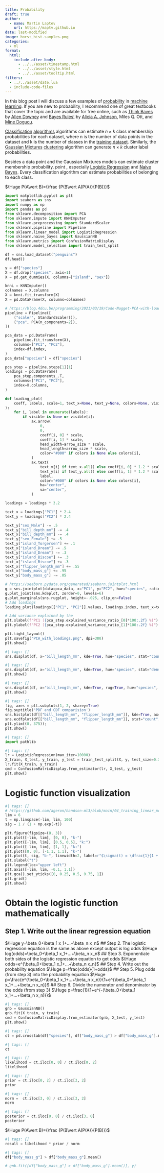 ```yaml
---
title: Probability
draft: true
author:
  - name: Martin Laptev
    url: https://maptv.github.io
date: last-modified
image: horst_hist-samples.png
categories:
  - ml
format:
  html:
    include-after-body:
      - ../../asset/timestamp.html
      - ../../asset/style.html
      - ../../asset/tooltip.html
filters:
  - ../../asset/date.lua
  - include-code-files
---
```


In this blog post I will discuss a few examples of [probability](https://en.wikipedia.org/wiki/Probability#:~:text=Probability%20is%20the%20branch%20of,event%20and%201%20indicates%20certainty.) in [machine learning](https://en.wikipedia.org/wiki/Machine_learning#:~:text=Machine%20learning%20(ML)%20is%20a%20field%20of%20study%20in%20artificial%20intelligence%20concerned%20with%20the%20development%20and%20study%20of%20statistical%20algorithms%20that%20can%20effectively%20generalize%20and%20thus%20perform%20tasks%20without%20explicit%20instructions.). If you are new to probability, I recommend one of great textbooks that cover the topic and are available for free online, such as [Think Bayes](https://allendowney.github.io/ThinkBayes2) by [Allen Downey](https://www.allendowney.com) and [Bayes Rules!](https://www.bayesrulesbook.com) by [Alicia A. Johnson](https://ajohns24.github.io), Miles Q. Ott, and [Mine Dogucu](https://www.minedogucu.com).

[Classification](https://en.wikipedia.org/wiki/Statistical_classification) [algorithms](https://en.wikipedia.org/wiki/Algorithm) algorithms can estimate $n \times k$ class membership probabilities for each dataset, where n is the number of data points in the dataset and k is the number of classes in the [training dataset](https://en.wikipedia.org/wiki/Training,_validation,_and_test_data_sets#:~:text=training%20data%20set%2C%5B3%5D%20which%20is%20a%20set%20of%20examples%20used%20to%20fit%20the%20parameters%20(e.g.%20weights%20of%20connections%20between%20neurons%20in%20artificial%20neural%20networks)%20of%20the%20model.). Similarly, the [Gaussian Mixtures](https://scikit-learn.org/stable/modules/mixture.html) [clustering](https://scikit-learn.org/stable/modules/clustering.html) algorithm can generate $n \times k$ cluster label probabilities.

Besides  a data point and the Gaussian Mixtures models can estimate cluster membership probability. point , especially [Logistic Regression](https://en.wikipedia.org/wiki/Logistic_regression) and [Naive Bayes](https://en.wikipedia.org/wiki/Naive_Bayes_classifier). Every classification algorithm can estimate probabilities of belonging to each class.

$\Huge P(A\vert B)={\frac {P(B\vert A)P(A)}{P(B)}}$

```python
import matplotlib.pyplot as plt
import seaborn as sns
import numpy as np
import pandas as pd
from sklearn.decomposition import PCA
from sklearn.impute import KNNImputer
from sklearn.preprocessing import StandardScaler
from sklearn.pipeline import Pipeline
from sklearn.linear_model import LogisticRegression
from sklearn.naive_bayes import GaussianNB
from sklearn.metrics import ConfusionMatrixDisplay
from sklearn.model_selection import train_test_split
```

```python
df = sns.load_dataset("penguins")
df.head()
```

```python
y = df["species"]
X = df.drop("species", axis=1)
X = pd.get_dummies(X, columns=["island", "sex"])
```

```python
knni = KNNImputer()
colnames = X.columns
X = knni.fit_transform(X)
X = pd.DataFrame(X, columns=colnames)
```



```python
# https://blog.4dcu.be/programming/2021/03/19/Code-Nugget-PCA-with-loadings.html
pipeline = Pipeline([
    ("scaler", StandardScaler()),
    ("pca", PCA(n_components=2)),
])

pca_data = pd.DataFrame(
    pipeline.fit_transform(X),
    columns=["PC1", "PC2"],
    index=df.index,
)
pca_data["species"] = df["species"]

pca_step = pipeline.steps[1][1]
loadings = pd.DataFrame(
    pca_step.components_.T,
    columns=["PC1", "PC2"],
    index=X.columns,
)

def loading_plot(
    coeff, labels, scale=1, text_x=None, text_y=None, colors=None, visible=None, ax=plt, arrow_size=0.5
):
    for i, label in enumerate(labels):
        if visible is None or visible[i]:
            ax.arrow(
                0,
                0,
                coeff[i, 0] * scale,
                coeff[i, 1] * scale,
                head_width=arrow_size * scale,
                head_length=arrow_size * scale,
                color="#000" if colors is None else colors[i],
            )
            ax.text(
                text_x[i] if text_x.all() else coeff[i, 0] * 1.2 * scale,
                text_y[i] if text_y.all() else coeff[i, 1] * 1.2 * scale,
                label,
                color="#000" if colors is None else colors[i],
                ha="center",
                va="center",
            )

loadings = loadings * 3.2

text_x = loadings["PC1"] * 2.4
text_y = loadings["PC2"] * 2.4

text_y["sex_Male"] -= .5
text_y["bill_depth_mm"] -= .4
text_x["bill_depth_mm"] -= .4
text_y["sex_Female"] += .5
text_y["island_Torgersen"] += .1
text_x["island_Dream"] -= .5
text_y["island_Dream"] -= .3
text_y["island_Biscoe"] += .3
text_x["island_Biscoe"] += .3
text_x["flipper_length_mm"] += .55
text_x["body_mass_g"] += .95
text_y["body_mass_g"] -= .05

# https://seaborn.pydata.org/generated/seaborn.jointplot.html
g = sns.jointplot(data=pca_data, x="PC1", y="PC2", hue="species", ratio=4, marginal_ticks=True, height=8)
g.plot_joint(sns.kdeplot, zorder=0, levels=6)
g.plot_marginals(sns.rugplot, height=-.025, clip_on=False)
# Add loadings
loading_plot(loadings[["PC1", "PC2"]].values, loadings.index, text_x=text_x, text_y=text_y, scale=2, arrow_size=0.02)

# Add variance explained by the
plt.xlabel(f"PC1 ({pca_step.explained_variance_ratio_[0]*100:.2f} %)")
plt.ylabel(f"PC2 ({pca_step.explained_variance_ratio_[1]*100:.2f} %)")

plt.tight_layout()
plt.savefig("PCA_with_loadings.png", dpi=300)
plt.show()
```

```python
#| tags: []
sns.displot(df, x="bill_length_mm", kde=True, hue="species", stat="count");
```

```python
#| tags: []
sns.displot(df, x="bill_length_mm", kde=True, hue="species", stat="density");
plt.show()
```

```python
#| tags: []
sns.displot(df, x="bill_length_mm", kde=True, rug=True, hue="species", stat="proportion");
plt.show()
```

```python
#| tags: []
fig, axes = plt.subplots(1, 2, sharey=True)
fig.suptitle('PDF and CDF comparision')
sns.histplot(df[["bill_length_mm", "flipper_length_mm"]], kde=True, ax=axes[0]);
sns.ecdfplot(df[["bill_length_mm", "flipper_length_mm"]], stat="count", ax=axes[1], legend=False)
plt.ylim((0, 375));
plt.show()
```

```python
#| tags: []
import pathlib
```

```python
#| tags: []
lr = LogisticRegression(max_iter=10000)
X_train, X_test, y_train, y_test = train_test_split(X, y, test_size=0.33, random_state=42)
lr.fit(X_train, y_train)
cmd = ConfusionMatrixDisplay.from_estimator(lr, X_test, y_test)
plt.show()
```

# Logistic function visualization

```python
#| tags: []
# https://github.com/ageron/handson-ml3/blob/main/04_training_linear_models.ipynb
lim = 6
t = np.linspace(-lim, lim, 100)
sig = 1 / (1 + np.exp(-t))

plt.figure(figsize=(8, 3))
plt.plot([-lim, lim], [0, 0], "k-")
plt.plot([-lim, lim], [0.5, 0.5], "k:")
plt.plot([-lim, lim], [1, 1], "k:")
plt.plot([0, 0], [-1.1, 1.1], "k-")
plt.plot(t, sig, "b-", linewidth=2, label=r"$\sigma(t) = \dfrac{1}{1 + e^{-t}}$")
plt.xlabel("t")
plt.legend(loc="upper left")
plt.axis([-lim, lim, -0.1, 1.1])
plt.gca().set_yticks([0, 0.25, 0.5, 0.75, 1])
plt.grid()
plt.show()
```

# Obtain the logistic function mathematically

## Step 1. Write out the linear regression equation
$\Huge y=\beta_0+\beta_1 x_1+...+\beta_n x_n$
## Step 2. The logistic regression equation is the same as above except output is log odds
$\Huge log(odds)=\beta_0+\beta_1 x_1+...+\beta_n x_n$
## Step 3. Exponentiate both sides of the logistic regression equation to get odds
$\Huge odds=e^{\beta_0+\beta_1 x_1+...+\beta_n x_n}$
## Step 4. Write out the probability equation
$\Huge p=\frac{odds}{1+odds}$
## Step 5. Plug odds (from step 3) into the probability equation
$\Huge p=\frac{e^{\beta_0+\beta_1 x_1+...+\beta_n x_n}}{1+e^{\beta_0+\beta_1 x_1+...+\beta_n x_n}}$
## Step 6. Divide the numerator and denominator by the odds (from step 3)
$\Huge p=\frac{1}{1+e^{-(\beta_0+\beta_1 x_1+...+\beta_n x_n)}}$

```python
#| tags: []
gnb = GaussianNB()
gnb.fit(X_train, y_train)
cmd = ConfusionMatrixDisplay.from_estimator(gnb, X_test, y_test)
plt.show()
```

```python
#| tags: []
ct = pd.crosstab(df["species"], df["body_mass_g"] > df["body_mass_g"].mean(), margins=True)
```

```python
#| tags: []
ct
```

```python
#| tags: []
likelihood = ct.iloc[0, 0] / ct.iloc[0, 2]
likelihood
```

```python
#| tags: []
prior = ct.iloc[0, 2] / ct.iloc[3, 2]
prior
```

```python
#| tags: []
norm =  ct.iloc[3, 0] / ct.iloc[3, 2]
norm
```

```python
#| tags: []
posterior = ct.iloc[0, 0] / ct.iloc[3, 0]
posterior
```

$\Huge P(A\vert B)={\frac {P(B\vert A)P(A)}{P(B)}}$

```python
#| tags: []
result = likelihood * prior / norm
```

```python
#| tags: []
df["body_mass_g"] > df["body_mass_g"].mean()
```

```python
# gnb.fit([df["body_mass_g"] > df["body_mass_g"].mean()], y)
```
